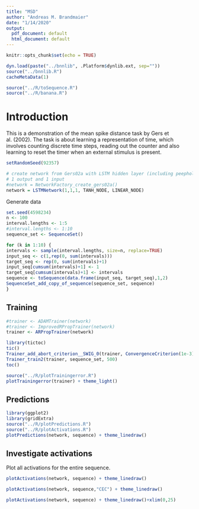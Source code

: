 ```yaml
---
title: "MSD"
author: "Andreas M. Brandmaier"
date: "1/14/2020"
output:
  pdf_document: default
  html_document: default
---
```


```r
knitr::opts_chunk$set(echo = TRUE)

dyn.load(paste("../bnnlib", .Platform$dynlib.ext, sep=""))
source("../bnnlib.R")
cacheMetaData(1)

source("../R/toSequence.R")
source("../R/banana.R")
```

# Introduction

This is a demonstration of the mean spike distance task by Gers et al. (2002). The task is about learning a representation of time, which involves counting discrete time steps, reading out the counter and also learning to reset the timer when an external stimulus is present.

```r
setRandomSeed(92357)

# create network from Gers02a with LSTM hidden layer (including peepholes)
# 1 output and 1 input
#network = NetworkFactory_create_gers02a()
network = LSTMNetwork(1,1,1, TANH_NODE, LINEAR_NODE)
```

Generate data
```r
set.seed(4598234)
n <- 100
interval.lengths <- 1:5
#interval.lengths <- 1:10
sequence_set <- SequenceSet()

for (k in 1:10) {
intervals <- sample(interval.lengths, size=n, replace=TRUE)
input_seq <- c(1,rep(0, sum(intervals)))
target_seq <- rep(0, sum(intervals)+1)
input_seq[cumsum(intervals)+1] <- 1
target_seq[cumsum(intervals)+1] <- intervals
sequence <- toSequence(data.frame(input_seq, target_seq),1,2)
SequenceSet_add_copy_of_sequence(sequence_set, sequence)
}
```

## Training

```r
#trainer <- ADAMTrainer(network)
#trainer <- ImprovedRPropTrainer(network)
trainer <- ARPropTrainer(network)

library(tictoc)
tic()
Trainer_add_abort_criterion__SWIG_0(trainer, ConvergenceCriterion(1e-3),10)
Trainer_train2(trainer, sequence_set, 500)
toc()

source("../R/plotTrainingerror.R")
plotTrainingerror(trainer) + theme_light()
```

## Predictions

```r
library(ggplot2)
library(gridExtra)
source("../R/plotPredictions.R")
source("../R/plotActivations.R")
plotPredictions(network, sequence) + theme_linedraw()
```

## Investigate activations

Plot all activations for the entire sequence.

```r
plotActivations(network, sequence) + theme_linedraw()

plotActivations(network, sequence,"CEC") + theme_linedraw()

plotActivations(network, sequence) + theme_linedraw()+xlim(0,25)
```
